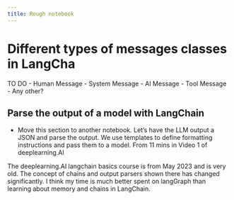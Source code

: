 ```yaml
---
title: Rough notebook
---
```


# Different types of messages classes in LangCha

TO DO - Human Message - System Message - AI Message - Tool Message - Any other?

## Parse the output of a model with LangChain
- Move this section to another notebook.
Let's have the LLM output a JSON and parse the output. We use templates to define formatting instructions and pass them to a model.
From 11 mins in Video 1 of deeplearning.AI

The deeplearning.AI langchain basics course is from May 2023 and is very old. The concept of chains and output parsers shown there has changed significantly. I think my time is much better spent on langGraph than learning about memory and chains in LangChain.